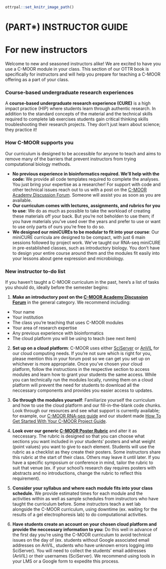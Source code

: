
```r
ottrpal::set_knitr_image_path()
```

# (PART\*) INSTRUCTOR GUIDE {-}

# For new instructors

Welcome to new and seasoned instructors alike! We are excited to have you use a C-MOOR module in your class. This section of our OTTR book is specifically for instructors and will help you prepare for teaching a C-MOOR offering as a part of your class. 

### Course-based undergraduate research experiences

A **course-based undergraduate research experience (CURE)** is a high impact practice (HIP) where students learn through authentic research. In addition to the standard concepts of the material and the technical skills required to complete lab exercises students gain critical thinking skills troubleshooting their research projects. They don't just learn about science; they practice it!

### How C-MOOR supports you

Our curriculum is designed to be accessible for anyone to teach and aims to remove many of the barriers that prevent instructors from trying computational biology methods.

- **No previous experience in bioinformatics required. We'll help with the code:** We provide all code templates required to complete the analyses. You just bring your expertise as a researcher! For support with code and other technical issues reach out to us with a post on the [C-MOOR Academy Discussion Forum](https://help.c-moor.org/). Someone will assist you as soon as you are available.
- **Our curriculum comes with lectures, assignments, and rubrics for you to use**: We do as much as possible to take the workload of creating these materials off your back. But you're not beholden to use them; if you have materials you've used over the years and prefer to use or want to use only parts of ours you're free to do so. 
- **We designed our miniCUREs to be modular to fit into your course**: Our miniCURE curricula are designed to be compact, with just 6 main sessions followed by project work. We've taught our RNA-seq miniCURE in pre-established classes, such as introductory biology. You don't have to design your entire course around them and the modules fit easily into your lessons about gene expression and microbiology.


### New instructor to-do list

If you haven't taught a C-MOOR curriculum in the past, here's a list of tasks you should do, ideally before the semester begins:

1. **Make an introductory post on the [C-MOOR Academy Discussion Forum](https://help.c-moor.org/)** in the general category. We recommend including:
  - Your name
  - Your institution
  - The class you're teaching that uses C-MOOR modules
  - Your area of research expertise
  - Any previous experience with bioinformatics
  - The cloud platform you will be using to teach (see next item)

2. **Set up on a cloud platform**: C-MOOR uses either [SciServer](https://www.sciserver.org/) or [AnVIL](https://anvil.terra.bio/) for our cloud computing needs. If you're not sure which is right for you, please mention this in your forum post so we can get you set up on whichever is more appropriate. Once you've chosen your cloud platform, follow the instructions in the respective section to access modules and learn how to grant your students the same access. While you can technically run the modules locally, running them on a cloud platform will prevent the need for students to download all the neccessary components and provides you easier access to updates.

3. **Go through the modules yourself**: Familiarize yourself the curriculum and how to use the cloud platform and our fill-in-the-blank code chunks. Look through our resources and see what support is currently available; for example, our [C-MOOR RNA-seq guide](https://docs.google.com/presentation/d/1ic09dhbt6WLEAgBTOqfT_tveknFF936BPVC2JhjutmY/edit?usp=sharing) and our student made [How To Get Started With Your C-MOOR Project Guide](https://docs.google.com/document/d/1WxlN2XG5_VEDN0u-JpAO7dJQrG8P0YG6Svm-eEvagxY/edit?usp=sharing).  

4. **Look over our generic [C-MOOR Poster Rubric](https://docs.google.com/document/d/1Aq4wVqO6S-PbKuV-rBiiRySVor_FLaRHp_CPuWBJPm4/edit?usp=sharing)** and alter it as neccessary. The rubric is designed so that you can choose what sections you want included in your students' posters and what weight (point values) you want to give to each element. Students will use the rubric as a checklist as they create their posters. Some instructors share this rubric at the start of their class. Others may leave it until later. If you have a specific symposium or conference in mind, tailor the rubric to suit that venue (ex. if your school's research day requires posters with abstracts and no introductions, change the rubric to reflect this requirement).

5. **Consider your syllabus and where each module fits into your class schedule.** We provide estimated times for each module and the activities within as well as sample schedules from instructors who have taught the curriculum before. Some instructors teach a wet lab alongside the C-MOOR curriculum, using downtime (ex. waiting for the results of a gel electrophoresis lab) to do computational activities.

6. **Have students create an account on your chosen cloud platform and provide the neccessary information to you:** Do this well in advance of the first day you're using the C-MOOR curriculum to avoid technical issues on the day of (ex. students without Google associated email addresses on AnVIL, students who have unknown errors logging into SciServer). You will need to collect the students' email addresses (AnVIL) or their usernames (SciServer). We recommend using tools in your LMS or a Google form to expedite this process.

